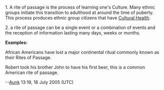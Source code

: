 1. A rite of passage is the process of learning one's Culture. Many ethnic groups initiate this transition to adulthood at around the time of puberty.  This process produces ethnic group citizens that have [[Cultural Health]].


2. a rite of passage can be a single event or a combination of events and the reception of information lasting many days, weeks or months.


'''Examples:''' 

African Americans have lost a major continental ritual commonly known as their Rites of Passage.


Robert took his brother John to have his first beer, this is a common American rite of passage.

--[[User:Aunk|Aunk]] 13:19, 18 July 2005 (UTC)